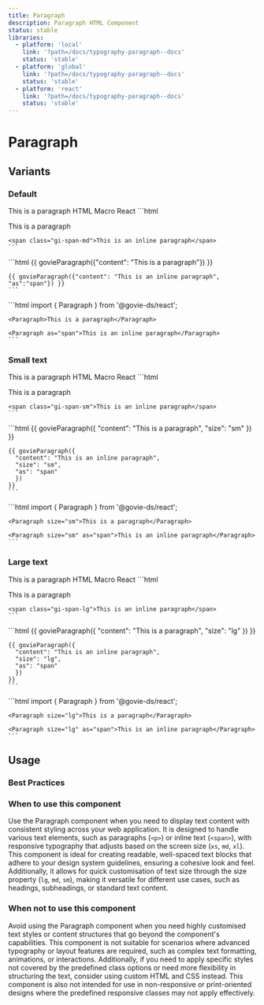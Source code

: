 ```yaml
---
title: Paragraph
description: Paragraph HTML Component
status: stable
libraries:
  - platform: 'local'
    link: '?path=/docs/typography-paragraph--docs'
    status: 'stable'
  - platform: 'global'
    link: '?path=/docs/typography-paragraph--docs'
    status: 'stable'
  - platform: 'react'
    link: '?path=/docs/typography-paragraph--docs'
    status: 'stable'
---
```


# Paragraph

<ComponentStatusBlock componentId="paragraph" />

## Variants

### Default

<ComponentContainer>
  <Paragraph>This is a paragraph</Paragraph>
</ComponentContainer>

<Tabs id="tab1">
  <TabList>
    <TabItem value="tab11" checked>HTML</TabItem>
    <TabItem value="tab12">Macro</TabItem>
    <TabItem value="tab13">React</TabItem>
  </TabList>
  <TabPanel value="tab11">        
    ```html
    <p class="gi-paragraph-md">This is a paragraph</p>

    <span class="gi-span-md">This is an inline paragraph</span>
    ```
  </TabPanel>
  <TabPanel value="tab12">        
    ```html
    {{ govieParagraph({"content": "This is a paragraph"}) }}

    {{ govieParagraph({"content": "This is an inline paragraph", "as":"span"}) }}
    ```
  </TabPanel>
  <TabPanel value="tab13">
    ```html
    import { Paragraph } from '@govie-ds/react';

    <Paragraph>This is a paragraph</Paragraph>

    <Paragraph as="span">This is an inline paragraph</Paragraph>
    ```
  </TabPanel>
</Tabs>

### Small text

<ComponentContainer>
  <Paragraph size="sm">This is a paragraph</Paragraph>
</ComponentContainer>

<Tabs id="tab2">
  <TabList>
    <TabItem value="tab21" checked>HTML</TabItem>
    <TabItem value="tab22">Macro</TabItem>
    <TabItem value="tab23">React</TabItem>
  </TabList>
  <TabPanel value="tab21">        
    ```html
    <p class="gi-paragraph-sm">This is a paragraph</p>

    <span class="gi-span-sm">This is an inline paragraph</span>
    ```
  </TabPanel>
  <TabPanel value="tab22">        
    ```html
    {{ govieParagraph({
      "content": "This is a paragraph", 
      "size": "sm"
      })
    }}

    {{ govieParagraph({
      "content": "This is an inline paragraph", 
      "size": "sm",
      "as": "span"
      })
    }}
    ```
  </TabPanel>
  <TabPanel value="tab23">
    ```html
    import { Paragraph } from '@govie-ds/react';

    <Paragraph size="sm">This is a paragraph</Paragraph>

    <Paragraph size="sm" as="span">This is an inline paragraph</Paragraph>
    ```
  </TabPanel>
</Tabs>

### Large text

<ComponentContainer>
  <Paragraph size="lg">This is a paragraph</Paragraph>
</ComponentContainer>

<Tabs id="tab3">
  <TabList>
    <TabItem value="tab31" checked>HTML</TabItem>
    <TabItem value="tab32">Macro</TabItem>
    <TabItem value="tab33">React</TabItem>
  </TabList>
  <TabPanel value="tab31">        
    ```html
    <p class="gi-paragraph-lg">This is a paragraph</p>

    <span class="gi-span-lg">This is an inline paragraph</span>
    ```
  </TabPanel>
  <TabPanel value="tab32">        
    ```html
    {{ govieParagraph({
      "content": "This is a paragraph", 
      "size": "lg"
      })
    }}

    {{ govieParagraph({
      "content": "This is an inline paragraph", 
      "size": "lg",
      "as": "span"
      })
    }}
    ```
  </TabPanel>
  <TabPanel value="tab33">
    ```html
    import { Paragraph } from '@govie-ds/react';

    <Paragraph size="lg">This is a paragraph</Paragraph>

    <Paragraph size="lg" as="span">This is an inline paragraph</Paragraph>
    ```
  </TabPanel>
</Tabs>

## Usage

### Best Practices

### When to use this component

Use the Paragraph component when you need to display text content with consistent styling across your web application.
It is designed to handle various text elements, such as paragraphs (`<p>`) or inline text (`<span>`),
with responsive typography that adjusts based on the screen size (`xs`, `md`, `xl`).
This component is ideal for creating readable, well-spaced text blocks that adhere to your design system guidelines, ensuring a cohesive look and feel.
Additionally, it allows for quick customisation of text size through the size property (`lg`, `md`, `sm`), making it versatile for different use cases, such as headings, subheadings, or standard text content.

### When not to use this component

Avoid using the Paragraph component when you need highly customised text styles or content structures that go beyond the component's capabilities.
This component is not suitable for scenarios where advanced typography or layout features are required, such as complex text formatting, animations, or interactions.
Additionally, if you need to apply specific styles not covered by the predefined class options or need more flexibility in structuring the text, consider using custom HTML and CSS instead.
This component is also not intended for use in non-responsive or print-oriented designs where the predefined responsive classes may not apply effectively.
